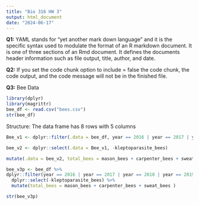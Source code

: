 ---
title: "Bio 316 HW 3"
output: html_document
date: "2024-06-17"
---

**Q1:** YAML stands for "yet another mark down language" and it is the specific syntax used to modulate the format of an R markdown document. It is one of three sections of an Rmd document. It defines the documents header information such as file output, title, author, and date.

**Q2:** If you set the code chunk option to include = false the code chunk, the code output, and the code message will not be in the finished file.  

**Q3:** Bee Data 

```{r, Q3a }
library(dplyr)
library(magrittr)
bee_df <- read.csv("bees.csv")
str(bee_df)
```
Structure: The data frame has 8 rows with 5 columns 

```{r, Q3b}
Bee_v1 <- dplyr::filter(.data = bee_df, year == 2016 | year == 2017 | year == 2018 | year == 2019 | year == 2020 | year == 2022 | year == 2023)
```

```{r, Q3c}
bee_v2 <- dplyr::select(.data = Bee_v1, -kleptoparasite_bees)
```

```{r, Q3d}
mutate(.data = bee_v2, total_bees = mason_bees + carpenter_bees + sweat_bees )
```
```{r, Q3e}
bee_v3p <- bee_df %>% 
dplyr::filter(year == 2016 | year == 2017 | year == 2018 | year == 2019 | year == 2020 |   year == 2022 | year == 2023) %>% 
  dplyr::select(-kleptoparasite_bees) %>% 
  mutate(total_bees = mason_bees + carpenter_bees + sweat_bees )
```
  
```{r, finstr}
str(bee_v3p)  
```  